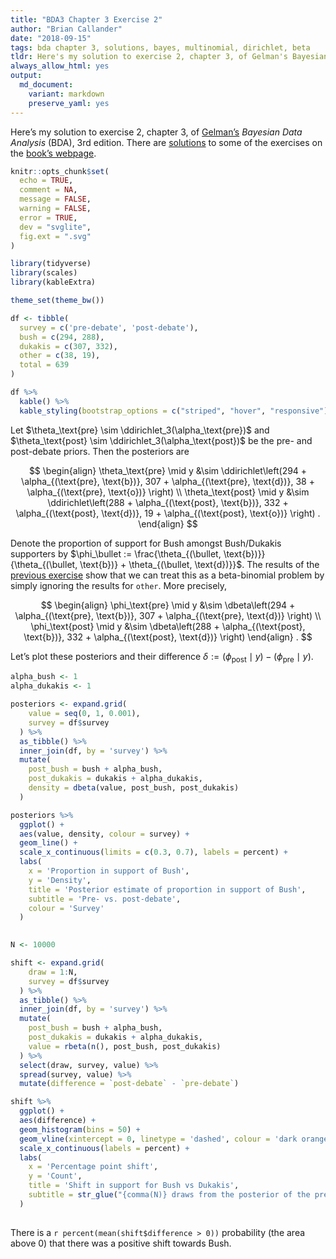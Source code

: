 ```yaml
---
title: "BDA3 Chapter 3 Exercise 2"
author: "Brian Callander"
date: "2018-09-15"
tags: bda chapter 3, solutions, bayes, multinomial, dirichlet, beta
tldr: Here's my solution to exercise 2, chapter 3, of Gelman's Bayesian Data Analysis (BDA), 3rd edition.
always_allow_html: yes
output: 
  md_document:
    variant: markdown
    preserve_yaml: yes
---
```


Here's my solution to exercise 2, chapter 3, of [Gelman's](https://andrewgelman.com/) *Bayesian Data Analysis* (BDA), 3rd edition. There are [solutions](http://www.stat.columbia.edu/~gelman/book/solutions.pdf) to some of the exercises on the [book's webpage](http://www.stat.columbia.edu/~gelman/book/).

<!--more-->

<div style="display:none">
  $\DeclareMathOperator{\dbinomial}{Binomial}
   \DeclareMathOperator{\dbern}{Bernoulli}
   \DeclareMathOperator{\dpois}{Poisson}
   \DeclareMathOperator{\dnorm}{Normal}
   \DeclareMathOperator{\dcauchy}{Cauchy}
   \DeclareMathOperator{\dexponential}{Exp}
   \DeclareMathOperator{\dgamma}{Gamma}
   \DeclareMathOperator{\dinvgamma}{InvGamma}
   \DeclareMathOperator{\invlogit}{InvLogit}
   \DeclareMathOperator{\logit}{Logit}
   \DeclareMathOperator{\ddirichlet}{Dirichlet}
   \DeclareMathOperator{\dbeta}{Beta}$
</div>

```r
knitr::opts_chunk$set(
  echo = TRUE,
  comment = NA,
  message = FALSE,
  warning = FALSE,
  error = TRUE,
  dev = "svglite",
  fig.ext = ".svg" 
)

library(tidyverse)
library(scales)
library(kableExtra)

theme_set(theme_bw())

```

```r
df <- tibble(
  survey = c('pre-debate', 'post-debate'),
  bush = c(294, 288),
  dukakis = c(307, 332),
  other = c(38, 19),
  total = 639
)

df %>% 
  kable() %>% 
  kable_styling(bootstrap_options = c("striped", "hover", "responsive"))
```

Let $\theta_\text{pre} \sim \ddirichlet_3(\alpha_\text{pre})$ and $\theta_\text{post} \sim \ddirichlet_3(\alpha_\text{post})$ be the pre- and post-debate priors. Then the posteriors are 

$$
\begin{align}
  \theta_\text{pre} \mid y &\sim \ddirichlet\left(294 + \alpha_{(\text{pre}, \text{b})}, 307 + \alpha_{(\text{pre}, \text{d})}, 38 + \alpha_{(\text{pre}, \text{o})} \right)
  \\
  \theta_\text{post} \mid y &\sim \ddirichlet\left(288 + \alpha_{(\text{post}, \text{b})}, 332 + \alpha_{(\text{post}, \text{d})}, 19 + \alpha_{(\text{post}, \text{o})} \right)
.
\end{align}
$$

Denote the proportion of support for Bush amongst Bush/Dukakis supporters by $\phi_\bullet := \frac{\theta_{(\bullet, \text{b})}}{\theta_{(\bullet, \text{b})} + \theta_{(\bullet, \text{d})}}$. The results of the [previous exercise](./chapter_03_exercise_01.html) show that we can treat this as a beta-binomial problem by simply ignoring the results for `other`. More precisely,

$$
\begin{align}
  \phi_\text{pre} \mid y &\sim \dbeta\left(294 + \alpha_{(\text{pre}, \text{b})}, 307 + \alpha_{(\text{pre}, \text{d})} \right)
  \\
  \phi_\text{post} \mid y &\sim \dbeta\left(288 + \alpha_{(\text{post}, \text{b})}, 332 + \alpha_{(\text{post}, \text{d})} \right)
\end{align}
.
$$

Let's plot these posteriors and their difference $\delta := (\phi_\text{post} \mid y) - (\phi_\text{pre} \mid y)$.

```r
alpha_bush <- 1
alpha_dukakis <- 1

posteriors <- expand.grid(
    value = seq(0, 1, 0.001),
    survey = df$survey
  ) %>% 
  as_tibble() %>% 
  inner_join(df, by = 'survey') %>% 
  mutate(
    post_bush = bush + alpha_bush,
    post_dukakis = dukakis + alpha_dukakis,
    density = dbeta(value, post_bush, post_dukakis)
  ) 
```

```r
posteriors %>% 
  ggplot() +
  aes(value, density, colour = survey) +
  geom_line() +
  scale_x_continuous(limits = c(0.3, 0.7), labels = percent) +
  labs(
    x = 'Proportion in support of Bush',
    y = 'Density',
    title = 'Posterior estimate of proportion in support of Bush',
    subtitle = 'Pre- vs. post-debate',
    colour = 'Survey'
  )
  
```


```r
N <- 10000

shift <- expand.grid(
    draw = 1:N, 
    survey = df$survey
  ) %>% 
  as_tibble() %>% 
  inner_join(df, by = 'survey') %>% 
  mutate(
    post_bush = bush + alpha_bush,
    post_dukakis = dukakis + alpha_dukakis,
    value = rbeta(n(), post_bush, post_dukakis)
  ) %>% 
  select(draw, survey, value) %>% 
  spread(survey, value) %>% 
  mutate(difference = `post-debate` - `pre-debate`) 
```

```r
shift %>% 
  ggplot() +
  aes(difference) +
  geom_histogram(bins = 50) +
  geom_vline(xintercept = 0, linetype = 'dashed', colour = 'dark orange') +
  scale_x_continuous(labels = percent) +
  labs(
    x = 'Percentage point shift',
    y = 'Count',
    title = 'Shift in support for Bush vs Dukakis',
    subtitle = str_glue("{comma(N)} draws from the posterior of the pre- vs. post-debate difference")
  )
  
```

There is a `r percent(mean(shift$difference > 0))` probability (the area above 0) that there was a positive shift towards Bush.